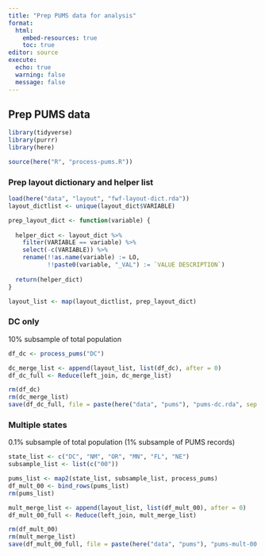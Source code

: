 ```yaml
---
title: "Prep PUMS data for analysis"
format: 
  html:
    embed-resources: true
    toc: true
editor: source
execute:
  echo: true
  warning: false
  message: false
---
```


## Prep PUMS data

```r
library(tidyverse)
library(purrr)
library(here)

source(here("R", "process-pums.R"))
```

### Prep layout dictionary and helper list

```r
load(here("data", "layout", "fwf-layout-dict.rda"))
layout_dictlist <- unique(layout_dict$VARIABLE)
```

```r
prep_layout_dict <- function(variable) {
  
  helper_dict <- layout_dict %>%
    filter(VARIABLE == variable) %>%
    select(-c(VARIABLE)) %>%
    rename(!!as.name(variable) := LO,
           !!paste0(variable, "_VAL") := `VALUE DESCRIPTION`)
  
  return(helper_dict)
}
```

```r
layout_list <- map(layout_dictlist, prep_layout_dict)
```

### DC only

10% subsample of total population

```r
df_dc <- process_pums("DC")
```

```r
dc_merge_list <- append(layout_list, list(df_dc), after = 0)
df_dc_full <- Reduce(left_join, dc_merge_list)

rm(df_dc)
rm(dc_merge_list)
save(df_dc_full, file = paste(here("data", "pums"), "pums-dc.rda", sep = "/"))
```

### Multiple states

0.1% subsample of total population (1% subsample of PUMS records)

```r
state_list <- c("DC", "NM", "OR", "MN", "FL", "NE")
subsample_list <- list(c("00"))
```

```r
pums_list <- map2(state_list, subsample_list, process_pums)
df_mult_00 <- bind_rows(pums_list)
rm(pums_list)
```

```r
mult_merge_list <- append(layout_list, list(df_mult_00), after = 0)
df_mult_00_full <- Reduce(left_join, mult_merge_list)

rm(df_mult_00)
rm(mult_merge_list)
save(df_mult_00_full, file = paste(here("data", "pums"), "pums-mult-00.rda", sep = "/"))
```

